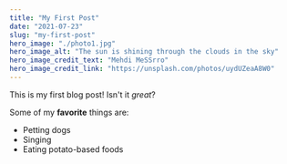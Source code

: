 ```yaml
---
title: "My First Post"
date: "2021-07-23"
slug: "my-first-post"
hero_image: "./photo1.jpg"
hero_image_alt: "The sun is shining through the clouds in the sky"
hero_image_credit_text: "Mehdi MeSSrro"
hero_image_credit_link: "https://unsplash.com/photos/uydUZeaA8W0"
---
```


This is my first blog post! Isn't it *great*?

Some of my **favorite** things are:

* Petting dogs
* Singing
* Eating potato-based foods